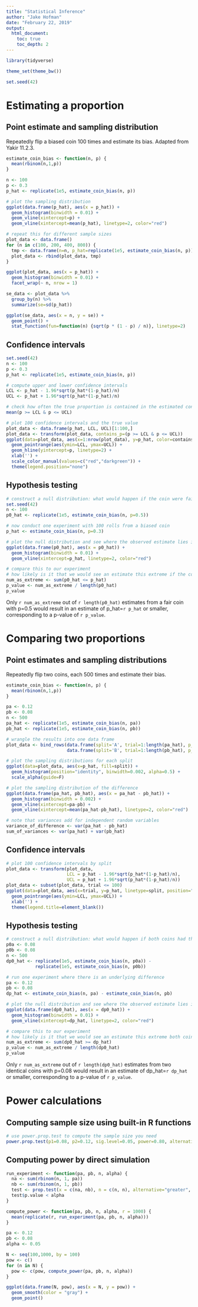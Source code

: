 ```yaml
---
title: "Statistical Inference"
author: "Jake Hofman"
date: "February 22, 2019"
output:
  html_document:
    toc: true
    toc_depth: 2
---
```


```r
library(tidyverse)

theme_set(theme_bw())

set.seed(42)
```

# Estimating a proportion
## Point estimate and sampling distribution
Repeatedly flip a biased coin 100 times and estimate its bias.
Adapted from Yakir 11.2.3.
```r
estimate_coin_bias <- function(n, p) {
  mean(rbinom(n,1,p))
}

n <- 100
p <- 0.3
p_hat <- replicate(1e5, estimate_coin_bias(n, p))

# plot the sampling distribution
ggplot(data.frame(p_hat), aes(x = p_hat)) +
  geom_histogram(binwidth = 0.01) +
  geom_vline(xintercept=p) +
  geom_vline(xintercept=mean(p_hat), linetype=2, color="red")

# repeat this for different sample sizes
plot_data <- data.frame()
for (n in c(100, 200, 400, 800)) {
  tmp <- data.frame(n=n, p_hat=replicate(1e5, estimate_coin_bias(n, p)))
  plot_data <- rbind(plot_data, tmp)
}

ggplot(plot_data, aes(x = p_hat)) +
  geom_histogram(binwidth = 0.01) +
  facet_wrap(~ n, nrow = 1)

se_data <- plot_data %>%
  group_by(n) %>%
  summarize(se=sd(p_hat))

ggplot(se_data, aes(x = n, y = se)) +
  geom_point() +
  stat_function(fun=function(n) {sqrt(p * (1 - p) / n)}, linetype=2)
```


## Confidence intervals
```r
set.seed(42)
n <- 100
p <- 0.3
p_hat <- replicate(1e5, estimate_coin_bias(n, p))

# compute upper and lower confidence intervals
LCL <- p_hat - 1.96*sqrt(p_hat*(1-p_hat)/n)
UCL <- p_hat + 1.96*sqrt(p_hat*(1-p_hat)/n)

# check how often the true proportion is contained in the estimated confidence interval
mean(p >= LCL & p <= UCL)

# plot 100 confidence intervals and the true value
plot_data <- data.frame(p_hat, LCL, UCL)[1:100,]
plot_data <- transform(plot_data, contains_p=(p >= LCL & p <= UCL))
ggplot(data=plot_data, aes(x=1:nrow(plot_data), y=p_hat, color=contains_p)) +
  geom_pointrange(aes(ymin=LCL, ymax=UCL)) +
  geom_hline(yintercept=p, linetype=2) +
  xlab('') +
  scale_color_manual(values=c("red","darkgreen")) +
  theme(legend.position="none")
```


## Hypothesis testing
```r
# construct a null distribution: what would happen if the coin were fair?
set.seed(42)
n <- 100
p0_hat <- replicate(1e5, estimate_coin_bias(n, p=0.5))

# now conduct one experiment with 100 rolls from a biased coin
p_hat <- estimate_coin_bias(n, p=0.3)

# plot the null distribution and see where the observed estimate lies in it
ggplot(data.frame(p0_hat), aes(x = p0_hat)) +
  geom_histogram(binwidth = 0.01) +
  geom_vline(xintercept=p_hat, linetype=2, color="red")

# compare this to our experiment
# how likely is it that we would see an estimate this extreme if the coin really were fair?
num_as_extreme <- sum(p0_hat <= p_hat)
p_value <- num_as_extreme / length(p0_hat)
p_value
```
Only `r num_as_extreme` out of `r length(p0_hat)` estimates from a fair coin with p=0.5 would result in an estimate of p_hat=`r p_hat` or smaller, corresponding to a p-value of `r p_value`.


# Comparing two proportions
## Point estimates and sampling distributions
Repeatedly flip two coins, each 500 times and estimate their bias.
```r
estimate_coin_bias <- function(n, p) {
  mean(rbinom(n,1,p))
}

pa <- 0.12
pb <- 0.08
n <- 500
pa_hat <- replicate(1e5, estimate_coin_bias(n, pa))
pb_hat <- replicate(1e5, estimate_coin_bias(n, pb))

# wrangle the results into one data frame
plot_data <- bind_rows(data.frame(split='A', trial=1:length(pa_hat), p_hat=pa_hat),
                       data.frame(split='B', trial=1:length(pb_hat), p_hat=pb_hat))

# plot the sampling distributions for each split
ggplot(data=plot_data, aes(x=p_hat, fill=split)) +
  geom_histogram(position="identity", binwidth=0.002, alpha=0.5) +
  scale_alpha(guide=F)

# plot the sampling distribution of the difference
ggplot(data.frame(pa_hat, pb_hat), aes(x = pa_hat - pb_hat)) +
  geom_histogram(binwidth = 0.002) +
  geom_vline(xintercept=pa-pb) +
  geom_vline(xintercept=mean(pa_hat-pb_hat), linetype=2, color="red")  

# note that variances add for independent random variables
variance_of_difference <- var(pa_hat - pb_hat)
sum_of_variances <- var(pa_hat) + var(pb_hat)
```

## Confidence intervals
```r
# plot 100 confidence intervals by split
plot_data <- transform(plot_data, 
                       LCL = p_hat - 1.96*sqrt(p_hat*(1-p_hat)/n),
                       UCL = p_hat + 1.96*sqrt(p_hat*(1-p_hat)/n))
plot_data <- subset(plot_data, trial <= 100)
ggplot(data=plot_data, aes(x=trial, y=p_hat, linetype=split, position="dodge")) +
  geom_pointrange(aes(ymin=LCL, ymax=UCL)) +
  xlab('') +
  theme(legend.title=element_blank())
```

## Hypothesis testing
```r
# construct a null distribution: what would happen if both coins had the same bias (e.g., A and B are the same)?
p0a <- 0.08
p0b <- 0.08
n <- 500
dp0_hat <- replicate(1e5, estimate_coin_bias(n, p0a)) -
           replicate(1e5, estimate_coin_bias(n, p0b))

# run one experiment where there is an underlying difference
pa <- 0.12
pb <- 0.08
dp_hat <- estimate_coin_bias(n, pa) - estimate_coin_bias(n, pb)

# plot the null distribution and see where the observed estimate lies in it
ggplot(data.frame(dp0_hat), aes(x = dp0_hat)) +
  geom_histogram(binwidth = 0.01) +
  geom_vline(xintercept=dp_hat, linetype=2, color="red")

# compare this to our experiment
# how likely is it that we would see an estimate this extreme both coins were identical?
num_as_extreme <- sum(dp0_hat >= dp_hat)
p_value <- num_as_extreme / length(dp0_hat)
p_value
```
Only `r num_as_extreme` out of `r length(dp0_hat)` estimates from two identical coins with p=0.08 would result in an estimate of dp_hat=`r dp_hat` or smaller, corresponding to a p-value of `r p_value`.

# Power calculations
## Computing sample size using built-in R functions
```r
# use power.prop.test to compute the sample size you need
power.prop.test(p1=0.08, p2=0.12, sig.level=0.05, power=0.80, alternative="one.sided")
```

## Computing power by direct simulation
```r
run_experiment <- function(pa, pb, n, alpha) {
  na <- sum(rbinom(n, 1, pa))
  nb <- sum(rbinom(n, 1, pb))
  test <- prop.test(x = c(na, nb), n = c(n, n), alternative="greater", conf.level = alpha)
  test$p.value < alpha
}

compute_power <- function(pa, pb, n, alpha, r = 1000) {
  mean(replicate(r, run_experiment(pa, pb, n, alpha)))
}

pa <- 0.12
pb <- 0.08
alpha <- 0.05

N <- seq(100,1000, by = 100)
pow <- c()
for (n in N) {
  pow <- c(pow, compute_power(pa, pb, n, alpha))
}

ggplot(data.frame(N, pow), aes(x = N, y = pow)) +
  geom_smooth(color = "gray") +
  geom_point()
```
